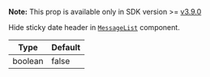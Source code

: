 **Note:** This prop is available only in SDK version >= [v3.9.0](https://github.com/GetStream/stream-chat-react-native/releases)

Hide sticky date header in [`MessageList`](../../../../ui-components/message_list.mdx) component.

| Type    | Default |
| ------- | ------- |
| boolean | false   |
